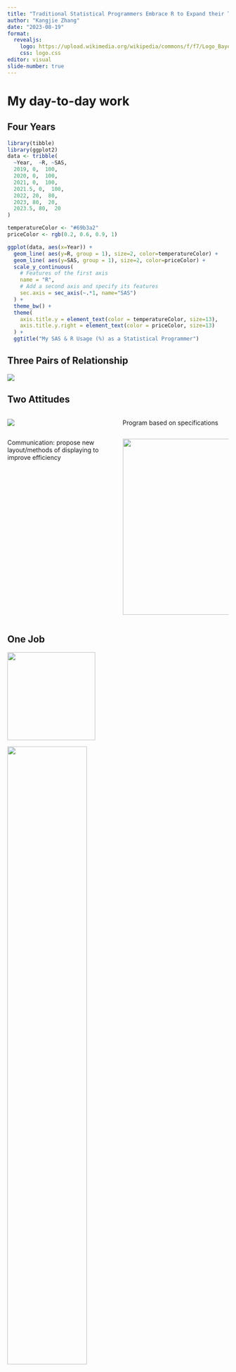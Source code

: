 ```yaml
---
title: "Traditional Statistical Programmers Embrace R to Expand their Toolkits"
author: "Kangjie Zhang"
date: "2023-08-19"
format:
  revealjs: 
    logo: https://upload.wikimedia.org/wikipedia/commons/f/f7/Logo_Bayer.svg
    css: logo.css
editor: visual
slide-number: true
---
```


# My day-to-day work

## Four Years

```r
library(tibble)
library(ggplot2)
data <- tribble(
  ~Year,  ~R, ~SAS,
  2019, 0,  100,
  2020, 0,  100,
  2021, 0,  100,
  2021.5, 0,  100,
  2022, 20,  80,
  2023, 80,  20,
  2023.5, 80,  20
)

temperatureColor <- "#69b3a2"
priceColor <- rgb(0.2, 0.6, 0.9, 1)

ggplot(data, aes(x=Year)) +
  geom_line( aes(y=R, group = 1), size=2, color=temperatureColor) + 
  geom_line( aes(y=SAS, group = 1), size=2, color=priceColor) + 
  scale_y_continuous(
    # Features of the first axis
    name = "R",
    # Add a second axis and specify its features
    sec.axis = sec_axis(~.*1, name="SAS")
  ) +
  theme_bw() +
  theme(
    axis.title.y = element_text(color = temperatureColor, size=13),
    axis.title.y.right = element_text(color = priceColor, size=13)
  ) +
  ggtitle("My SAS & R Usage (%) as a Statistical Programmer") 
```

## Three Pairs of Relationship

::: fragment
![](3rel.PNG){fig-align="center"}
:::

## Two Attitudes

::: columns
::: {.column width="50%"}
::: fragment
![](https://media.giphy.com/media/0UdHxnR0L7u05hVV0h/giphy.gif){width="70%\""}
:::
:::

::: {.column width="50%"}
::: fragment
Program based on specifications
:::
:::
:::

::: columns
::: {.column width="50%"}
::: fragment
Communication: propose new layout/methods of displaying to improve efficiency
:::
:::

::: {.column width="50%"}
::: fragment
![](https://media.giphy.com/media/v1.Y2lkPTc5MGI3NjExbnIwZ2U3dGR5c2M3dzJpZXI1MHZyeHUwazNmbWJib2FwaWU5cHU4ZiZlcD12MV9pbnRlcm5hbF9naWZfYnlfaWQmY3Q9Zw/eg3tTqoOegYLbzcPdJ/giphy-downsized-large.gif){.absolute bottom="10" right="50" width="400"}
:::
:::
:::

## One Job

::: fragment
![](1%20tool.jpg){.absolute top="100" left="0" width="200"}
:::

::: fragment
![](2%20ikea_spec.jpg){.absolute top="100" right="0" width="60%"}
:::

::: fragment
![](3.jpg){.absolute bottom="50" right="250" width="60%"}
:::

# Initiatives in R

## Data Visulization

## What's ADaM?

> ADaM defines dataset and metadata standards that support:

> -   efficient generation, replication, and review of clinical trial statistical analyses, and
>
> -   traceability among analysis results, analysis data, and data represented in the Study Data Tabulation Model (SDTM).

> ADaM is one of the required standards for data submission to FDA (U.S.) and PMDA (Japan).

## Why Pharmaverse?

![](base_tidy_pharma.png){fig-align="center"}

## Does it work?

::: incremental
-   R Consortium R Submission Working Group: a cross industry pharma working group focusing on improving practices of R-based clinical trial regulatory submissions.

-   Work closely with CDISC (Clinical Data Interchange Standards Consortium) working group, to align with the latest standards

-   Advertising through conferences/social media/blog post
:::

## How to take advantage of existing tools?

::: incremental
-   Actively evaluating what's available in the industry
-   Familiar with company-specific metadata/standards
-   Compare with internal SAS macro system
-   Bridge the gap between open-source R packages and the company's internal resources.
:::

::: fragment
![](bridge.png){fig-align="center" width="30%"}
:::

## Strategies

3 repos Study work with R: development/testing area, focusing `admiral` and its extension package

Leverage metadata/define.xml metacore metatools xportr Validation diffdf arsenal - Quarto website for knowledge sharing.

-   Internal R package: A toolbox that enables users from Bayer to program ADaM according to the Bayer-specific standard. It also includes a set of functions for the definx.xml process in R, allowing for smooth utilization of pharmaverse packages within the Bayer environment.

# Conclusion 

- R can be used as a powerful complement to traditional statistical programming languages, such as SAS. 
- Collaborate across the industry to tackle common problems
- Closer relationship between user and developers to deliver better products 
- Provide value to their organizations/industry.



# Health for all, Hunger for none

